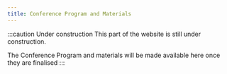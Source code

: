 ```yaml
---
title: Conference Program and Materials
---
```

:::caution Under construction
This part of the website is still under construction.

The Conference Program and materials will be made available here once they are finalised
:::
